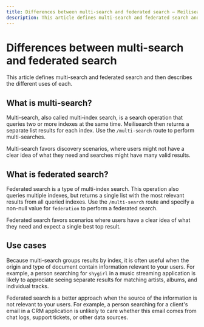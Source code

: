 ```yaml
---
title: Differences between multi-search and federated search — Meilisearch API reference
description: This article defines multi-search and federated search and then describes the different uses of each.
---
```


# Differences between multi-search and federated search

This article defines multi-search and federated search and then describes the different uses of each.

## What is multi-search?

Multi-search, also called multi-index search, is a search operation that queries two or more indexes at the same time. Meilisearch then returns a separate list results for each index. Use the `/multi-search` route to perform multi-searches.

Multi-search favors discovery scenarios, where users might not have a clear idea of what they need and searches might have many valid results.

## What is federated search?

Federated search is a type of multi-index search. This operation also queries multiple indexes, but returns a single list with the most relevant results from all queried indexes. Use the `/multi-search` route and specify a non-null value for `federation` to perform a federated search.

Federated search favors scenarios where users have a clear idea of what they need and expect a single best top result.

## Use cases

Because multi-search groups results by index, it is often useful when the origin and type of document contain information relevant to your users. For example, a person searching for `shygirl` in a music streaming application is likely to appreciate seeing separate results for matching artists, albums, and individual tracks.

Federated search is a better approach when the source of the information is not relevant to your users. For example, a person searching for a client's email in a CRM application is unlikely to care whether this email comes from chat logs, support tickets, or other data sources.
